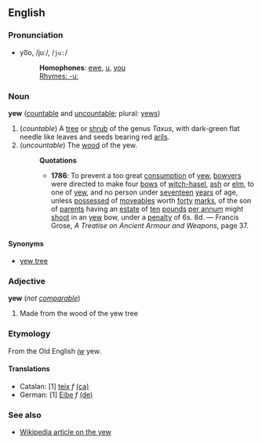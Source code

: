 ==English==
===Pronunciation===
* yo͞o, /juː/, /<tt>ju:</tt>/
*:'''Homophones''': [[ewe]], [[u]], [[you]]
*:[[Rhymes:English:-uː|Rhymes: -uː]]

=== Noun ===
'''yew''' ([[countable]] and [[uncountable]]; plural: [[yews]])

# (''countable'') A [[tree]] or [[shrub]] of the genus ''Taxus'', with dark-green flat needle like leaves and seeds bearing red [[arils]].
# (''uncountable'') The [[wood]] of the yew.
#:'''Quotations'''
#:*'''1786''': To prevent a too great [[consumption]] of [[yew]], [[bowyer]]s were directed to make four [[bow]]s of [[witch-hasel]], [[ash]] or [[elm]], to one of [[yew]], and no person under [[seventeen]] [[year]]s of age, unless [[possess]]ed of [[moveable]]s worth [[forty]] [[mark]]s, of the son of [[parent]]s having an [[estate]] of [[ten]] [[pound]]s [[per annum]] might [[shoot]] in an [[yew]] bow, under a [[penalty]] of 6s. 8d. &mdash; Francis Grose, ''A Treatise on Ancient Armour and Weapons'', page 37.

==== Synonyms ====
*[[yew tree]]

===Adjective===
'''yew''' (''not [[comparable]]'')

# Made from the wood of the yew tree


===Etymology===
From the Old English ''[[iw]]'' yew.

====Translations====
*Catalan: [1] [[teix]] ''f'' [[:ca:teix|(ca)]] 
*German: [1] [[Eibe]] ''f'' [[:de:Eibe|(de)]] 


===See also===
*[[w:en:Yew|Wikipedia article on the yew]]